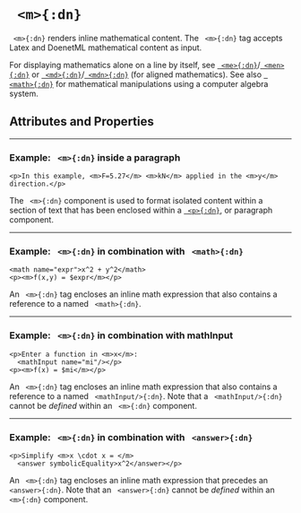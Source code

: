 



# ` <m>{:dn}`


` <m>{:dn}` renders inline mathematical content.  The ` <m>{:dn}` tag accepts Latex and DoenetML mathematical content as input.

For displaying mathematics alone on a line by itself, see [` <me>{:dn}`](me.mdx)/[` <men>{:dn}`](men.mdx) or [` <md>{:dn}`](md.mdx)/[` <mdn>{:dn}`](mdn.mdx) (for aligned mathematics). See also [` <math>{:dn}`](math.mdx) for mathematical manipulations using a computer algebra system.

## Attributes and Properties 
 <AttrDisplay name='m'/> 
 <PropDisplay name='m'/>

---

### Example: ` <m>{:dn}` inside a paragraph


```doenet-editor-horiz
<p>In this example, <m>F=5.27</m> <m>kN</m> applied in the <m>y</m> direction.</p>
```



The ` <m>{:dn}` component is used to format isolated content within a section of text that has been enclosed within a [` <p>{:dn}`](p.mdx), or paragraph component. 



---

### Example: ` <m>{:dn}` in combination with ` <math>{:dn}`


```doenet-editor-horiz
<math name="expr">x^2 + y^2</math>
<p><m>f(x,y) = $expr</m></p>
```



An ` <m>{:dn}` tag encloses an inline math expression that also contains a reference to a named ` <math>{:dn}`.



---

### Example: ` <m>{:dn}` in combination with <tage>mathInput</tage>


```doenet-editor-horiz
<p>Enter a function in <m>x</m>: 
  <mathInput name="mi"/></p>
<p><m>f(x) = $mi</m></p>
```



An ` <m>{:dn}` tag encloses an inline math expression that also contains a reference to a named ` <mathInput/>{:dn}`. Note that a ` <mathInput/>{:dn}` cannot be <em>defined</em> within an ` <m>{:dn}` component.



---

### Example: ` <m>{:dn}` in combination with ` <answer>{:dn}`


```doenet-editor-horiz
<p>Simplify <m>x \cdot x = </m> 
  <answer symbolicEquality>x^2</answer></p>    
```



An ` <m>{:dn}` tag encloses an inline math expression that precedes an ` <answer>{:dn}`. Note that an ` <answer>{:dn}` cannot be <em>defined</em> within an ` <m>{:dn}` component.


